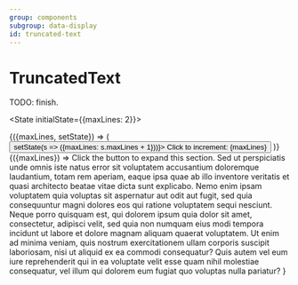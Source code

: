 ```yaml
---
group: components
subgroup: data-display
id: truncated-text
---
```


# TruncatedText
TODO: finish.

<State initialState={{maxLines: 2}}>

  <Observe>
    {({maxLines, setState}) => (
      <button onClick={() => setState(s => ({maxLines: s.maxLines + 1}))}>
        Click to increment: {maxLines}
      </button>
    )}
  </Observe>

  <Observe>
    {({maxLines}) =>
      <Box px={2} py={1} border={"solid 2px"} borderColor={"border.default"} width={200}>
        <TruncatedText as={"p"} maxLines={maxLines}>
          Click the button to expand this section.  Sed ut perspiciatis unde omnis iste natus error sit voluptatem accusantium doloremque laudantium, totam rem aperiam, eaque ipsa quae ab illo inventore veritatis et quasi architecto beatae vitae dicta sunt explicabo. Nemo enim ipsam voluptatem quia voluptas sit aspernatur aut odit aut fugit, sed quia consequuntur magni dolores eos qui ratione voluptatem sequi nesciunt. Neque porro quisquam est, qui dolorem ipsum quia dolor sit amet, consectetur, adipisci velit, sed quia non numquam eius modi tempora incidunt ut labore et dolore magnam aliquam quaerat voluptatem. Ut enim ad minima veniam, quis nostrum exercitationem ullam corporis suscipit laboriosam, nisi ut aliquid ex ea commodi consequatur? Quis autem vel eum iure reprehenderit qui in ea voluptate velit esse quam nihil molestiae consequatur, vel illum qui dolorem eum fugiat quo voluptas nulla pariatur?
        </TruncatedText>
      </Box>
    }
  </Observe>

</State>
